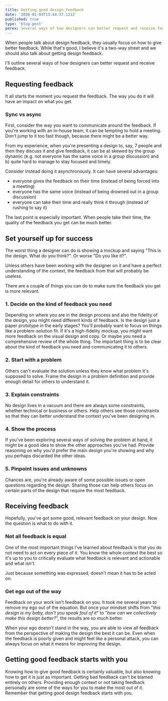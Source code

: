 ```yaml
---
title: Getting good design feedback
date: '2020-01-03T13:44:37.121Z'
published: true
type: 'blog-post'
perex: Several ways of how designers can better request and receive feedback.
---
```


When people talk about design feedback, they usually focus on how to give better feedback. While that's good, I believe it's a two-way street and we should also talk about getting design feedback.

I'll outline several ways of how designers can better request and receive feedback.

## Requesting feedback

It all starts the moment you request the feedback. The way you do it will have an impact on what you get.

### Sync vs async

First, consider the way you want to communicate around the feedback. If you're working with an in-house team, it can be tempting to hold a meeting. Don't jump to it too fast though, because there might be a better way.

From my experience, when you're presenting a design to, say, 7 people and then they discuss it and give feedback, it can be a) skewed by the group dynamic (e.g. not everyone has the same voice in a group discussion) and b) quite hard to manage to stay focused and timely.

Consider instead doing it asynchronously. It can have several advantages:

- everyone gives the feedback on their time (instead of being forced into a meeting)
- everyone has the same voice (instead of being drowned out in a group discussion)
- everyone can take their time and really think it through (instead of rushing to say it)

The last point is especially important. When people take their time, the quality of the feedback you get can be much better.

## Set yourself up for success

The worst thing a designer can do is showing a mockup and saying "This is the design. What do you think?". Or worse "Do you like it?".

Unless others have been working with the designer on it and have a perfect understanding of the context, the feedback from that will probably be useless.

There are a couple of things you can do to make sure the feedback you get is more relevant.

### 1. Decide on the kind of feedback you need

Depending on where you are in the design process and also the fidelity of the design, you might need different kinds of feedback. Is the design just a paper prototype in the early stages? You'll probably want to focus on things like a problem-solution fit. If it's a high-fidelity mockup, you might want more feedback on the visual design and copy. Or maybe you need a comprehensive review of the whole thing. The important thing is to be clear about the kind of feedback you need and communicating it to others.

### 2. Start with a problem

Others can't evaluate the solution unless they know what problem it's supposed to solve. Frame the design in a problem definition and provide enough detail for others to understand it.

### 3. Explain constraints

No design lives in a vacuum and there are always some constraints, whether technical or business or others. Help others see those constraints so that they can better understand the context you've been designing in.

### 4. Show the process

If you've been exploring several ways of solving the problem at hand, it might be a good idea to show the other approaches you've had. Provide reasoning on why you'd prefer the main design you're showing and why you perhaps discarded the other ideas.

### 5. Pinpoint issues and unknowns

Chances are, you're already aware of some possible issues or open questions regarding the design. Sharing those can help others focus on certain parts of the design that require the most feedback.

## Receiving feedback

Hopefully, you've got some good, relevant feedback on your design. Now the question is what to do with it.

### Not all feedback is equal

One of the most important things I've learned about feedback is that you do not need to act on every piece of it. You know the whole context the best so it's up to you to critically evaluate what feedback is relevant and actionable and what isn't.

Just because something was expressed, doesn't mean it has to be acted on.

### Get ego out of the way

Feedback on your work isn't feedback on you. It took me several years to remove my ego out of the equation. But once your mindset shifts from "_this design is my baby, don't you speak foul of it_" to "_how can we collectively make this design better?_", the results are so much better.

When your ego doesn't stand in the way, you are able to view all feedback from the perspective of making the design the best it can be. Even when the feedback is poorly given and might feel like a personal attack, you can always focus on what it means for improving the design.

## Getting good feedback starts with you

Knowing how to give good feedback is certainly valuable, but also knowing how to get it is just as important. Getting bad feedback can't be blamed entirely on others. Providing enough context or not taking feedback personally are some of the ways for you to make the most out of it. Remember that getting good design feedback starts with you.

